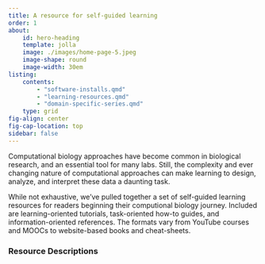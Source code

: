 ```yaml
---
title: A resource for self-guided learning
order: 1
about:
    id: hero-heading
    template: jolla
    image: ./images/home-page-5.jpeg
    image-shape: round
    image-width: 30em
listing:
    contents:
        - "software-installs.qmd"
        - "learning-resources.qmd"
        - "domain-specific-series.qmd"
    type: grid
fig-align: center
fig-cap-location: top
sidebar: false
---
```


Computational biology approaches have become common in biological research, and an essential tool for many labs. Still, the complexity and ever changing nature of computational approaches can make learning to design, analyze, and interpret these data a daunting task. 

While not exhaustive, we've pulled together a set of self-guided learning resources for readers beginning their computional biology journey. Included are learning-oriented tutorials, task-oriented how-to guides, and information-oriented references. The formats vary from YouTube courses and MOOCs to website-based books and cheat-sheets.

### Resource Descriptions


